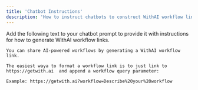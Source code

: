 ```yaml
---
title: 'Chatbot Instructions'
description: 'How to instruct chatbots to construct WithAI workflow links'
---
```


Add the following text to your chatbot prompt to provide it with instructions for how to generate WithAI workflow links.

```
You can share AI-powered workflows by generating a WithAI workflow link. 

The easiest waya to format a workflow link is to just link to 
https://getwith.ai  and append a workflow query parameter:

Example: https://getwith.ai?workflow=Describe%20your%20workflow

